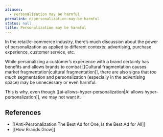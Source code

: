```yaml
---
aliases:
  - Personalization may be harmful
permalink: n/personalization-may-be-harmful
status: null
title: Personalization may be harmful
---
```

In the retail/e-commerce industry, there’s much discussion about the power of personalization as applied to different contexts: advertising, purchase experience, customer service, etc.

While personalizing a customer’s experience with a brand certainly has benefits and allows brands to combat [[Cultural fragmentation causes market fragmentation|cultural fragmentation]], there are also signs that _too much_ segmentation and personalization (especially in the advertising space) may be unnecessary or even harmful.

This is why, even though [[ai-allows-hyper-personalization|AI allows hyper-personalization]], we may not want it.

## References

- [[Anti-Personalization The Best Ad for One, Is the Best Ad for All]]
- [[How Brands Grow]]
